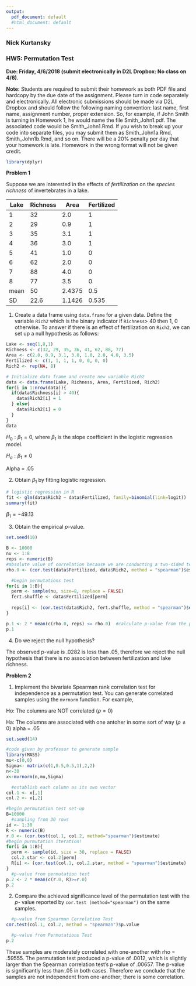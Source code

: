 ```yaml
---
output:
  pdf_document: default
  #html_document: default
---
```

### Nick Kurtansky

###  HW5: Permutation Test

**Due: Friday, 4/6/2018 (submit electronically in D2L Dropbox: No class on 4/6)**.

**Note:**  Students are required to submit their homework as both PDF file and hardcopy by the due date of the assignment.
Please turn in code separately and electronically. All electronic submissions should be made via D2L Dropbox and should follow the following naming convention: last name, first name, assignment number, proper extension. So, for example, if John Smith is turning in Homework 1, he would name the file Smith_John1.pdf. The associated code would be Smith_John1.Rmd. If you wish to break up your code into separate files, you may submit them as Smith_John1a.Rmd, Smith_John1b.Rmd, and so on. 
There will be a 20%  penalty per day that your homework is late.  Homework in the wrong format will not be given credit.

```r
library(dplyr)
```

**Problem 1**

Suppose we are interested in the effects of *fertilization*  on the *species richness* of invertebrates in a lake. 

Lake|Richness|Area|Fertilized
---|---|---|------------|
1|32|2.0|1
2|29|0.9|1
3|35|3.1|1
4|36|3.0|1
5|41|1.0|0
6|62|2.0|0
7|88|4.0|0
8|77|3.5|0
mean|50|2.4375|0.5
SD|22.6|1.1426|0.535


1)  Create a data frame using `data.frame` for a given data. Define the variable `Rich2` which is the binary indicator if  `Richness`$>$ 40 then 1, 0 otherwise. 
To answer if there is an effect of fertilization on `Rich2`, we can set up a null hypothesis as follows:
```r
Lake <- seq(1,8,1)
Richness <- c(32, 29, 35, 36, 41, 62, 88, 77)
Area <- c(2.0, 0.9, 3.1, 3.0, 1.0, 2.0, 4.0, 3.5)
Fertilized <- c(1, 1, 1, 1, 0, 0, 0, 0)
Rich2 <- rep(NA, 8)

# Initialize data frame and create new variable Rich2
data <- data.frame(Lake, Richness, Area, Fertilized, Rich2)
for(i in 1:nrow(data)){
  if(data$Richness[i] > 40){
    data$Rich2[i] = 1
  } else{
    data$Rich2[i] = 0
  }
}
data
```

$H_0: \beta_1=0,$ where $\beta_1$ is the slope coefficient in the logistic regression model. 

$H_a: \beta_1\neq0$

Alpha = .05

2)  Obtain $\beta_1$ by fitting logistic regression. 
```r
# logistic regression in R
fit <- glm(data$Rich2 ~ data$Fertilized, family=binomial(link=logit))
summary(fit)
```
 $\beta_1 = -49.13$
 
3) Obtain the empirical $p$-value.
```r
set.seed(10)

B <- 10000
nu <- 1:8
reps <- numeric(B)
#absolute value of correlation because we are conducting a two-sided test (cor could be - or +)
rho.0 <- (cor.test(data$Fertilized, data$Rich2, method = "spearman")$estimate)

  #begin permutations test
for(i in 1:B){
  perm <- sample(nu, size=8, replace = FALSE)
  fert.shuffle <- data$Fertilized[perm]
  
  reps[i] <- (cor.test(data$Rich2, fert.shuffle, method = "spearman")$estimate)
}

p.1 <- 2 * mean(c(rho.0, reps) <= rho.0)  #calculate p-value from the permutations
p.1
```

4) Do we reject the null hypothesis?

The observed p-value is .0282 is less than .05, therefore we reject the null hypothesis that there is no association between fertilization and lake richness.

**Problem 2**

1) Implement the bivariate Spearman rank correlation test for independence as a permutation test.
You can generate correlated samples using the `mvrnorm` function. For example,

Ho: The columns are NOT correlated ($\rho = 0$)

Ha: The columns are associated with one antoher in some sort of way ($\rho \neq 0$)
alpha = .05

```r
set.seed(14)

#code given by professor to generate sample
library(MASS)
mu<-c(0,0)
Sigma<- matrix(c(1,0.5,0.5,1),2,2)
n<-30
x<-mvrnorm(n,mu,Sigma)

  #establish each column as its own vector
col.1 <- x[,1]
col.2 <- x[,2]

#begin permutation test set-up
B=10000
  #sampling from 30 rows
id <- 1:30
R <- numeric(B)
r.0 <- (cor.test(col.1, col.2, method="spearman")$estimate)
#begin purmutation iteration!
for(i in 1:B){
  perm <- sample(id, size = 30, replace = FALSE)
  col.2.star <- col.2[perm]
  R[i] <- (cor.test(col.1, col.2.star, method = "spearman")$estimate)
}
  #p-value from permutation test
p.2 <- 2 * mean(c(r.0, R)>=r.0)
p.2
```

2)
Compare the achieved significance level of the permutation test with the
$p$- value reported by `cor.test (method="spearman")` on the same samples.
```r
  #p-value from Spearman Correlatino Test
cor.test(col.1, col.2, method = "spearman")$p.value

  #p-value from Permutations Test
p.2
```

These samples are moderately correlated with one-another with rho = .59555. The permutation test produced a p-value of .0012, which is slightly larger than the Spearman correlation test's p-value of .00657. The p-value is significantly less than .05 in both cases. Therefore we conclude that the samples are not independent from one-another; there is some correlation.



